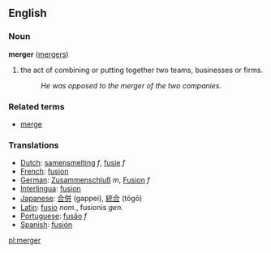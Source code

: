 ==English==

===Noun===
'''merger''' ([[mergers]])
#the act of combining or putting together two teams, businesses or firms.
#:''He was opposed to the merger of the two companies''.

===Related terms===
* [[merge]]

===Translations===
*[[Dutch]]: [[samensmelting]] ''f'', [[fusie]] ''f''
*[[French]]: [[fusion]]
*[[German]]: [[Zusammenschluß]] ''m'', [[Fusion]] ''f''
*[[Interlingua]]: [[fusion]]
*[[Japanese]]: [[合併]] (gappei), [[統合]] (tōgō)
*[[Latin]]: [[fusio]] ''nom.'', fusionis ''gen.''
*[[Portuguese]]: [[fusão]] ''f''
*[[Spanish]]: [[fusión]]

[[pl:merger]]